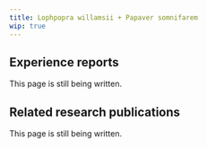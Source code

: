 ---
title: Lophpopra willamsii + Papaver somnifarem
wip: true
---

## Experience reports

This page is still being written.

## Related research publications

This page is still being written.

